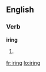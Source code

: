 
==English==

===Verb===
'''iring'''

# {{present participle of|[[ire]]}}

[[fr:iring]]
[[lo:iring]]